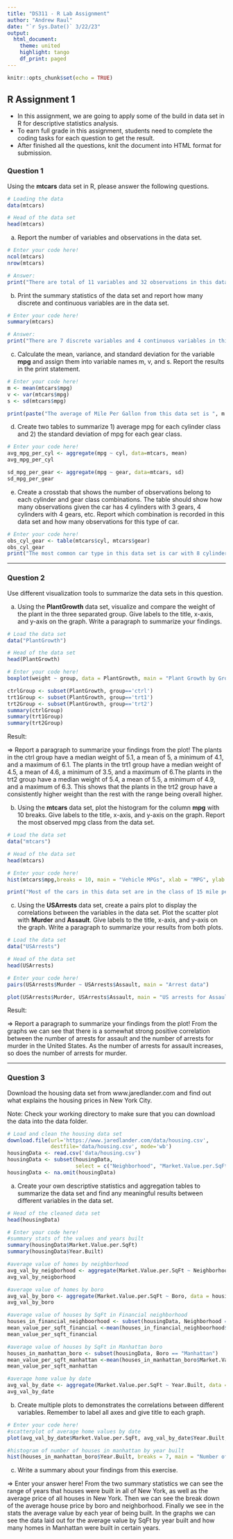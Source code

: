 ```yaml
---
title: "DS311 - R Lab Assignment"
author: "Andrew Raul"
date: "`r Sys.Date()` 3/22/23"
output: 
  html_document:
    theme: united
    highlight: tango
    df_print: paged
---
```


```r
knitr::opts_chunk$set(echo = TRUE)
```

## R Assignment 1

* In this assignment, we are going to apply some of the build in data set in R for descriptive statistics analysis.
* To earn full grade in this assignment, students need to complete the coding tasks for each question to get the result.
* After finished all the questions, knit the document into HTML format for submission.

### Question 1

Using the **mtcars** data set in R, please answer the following questions.

```r
# Loading the data
data(mtcars)

# Head of the data set
head(mtcars)
```

a. Report the number of variables and observations in the data set.

```r
# Enter your code here!
ncol(mtcars)
nrow(mtcars)

# Answer:
print("There are total of 11 variables and 32 observations in this data set.")
```



b. Print the summary statistics of the data set and report how many discrete and continuous variables are in the data set.

```r
# Enter your code here!
summary(mtcars)

# Answer:
print("There are 7 discrete variables and 4 continuous variables in this data set.")
```



c. Calculate the mean, variance, and standard deviation for the variable **mpg** and assign them into variable names m, v, and s. Report the results in the print statement.

```r
# Enter your code here!
m <- mean(mtcars$mpg)
v <- var(mtcars$mpg)
s <- sd(mtcars$mpg)

print(paste("The average of Mile Per Gallon from this data set is ", m , " with variance ", v , " and standard deviation", s , "."))
```



d. Create two tables to summarize 1) average mpg for each cylinder class and 2) the standard deviation of mpg for each gear class.

```r
# Enter your code here!
avg_mpg_per_cyl <- aggregate(mpg ~ cyl, data=mtcars, mean)
avg_mpg_per_cyl

sd_mpg_per_gear <- aggregate(mpg ~ gear, data=mtcars, sd)
sd_mpg_per_gear

```



e. Create a crosstab that shows the number of observations belong to each cylinder and gear class combinations. The table should show how many observations given the car has 4 cylinders with 3 gears, 4 cylinders with 4 gears, etc. Report which combination is recorded in this data set and how many observations for this type of car.

```r
# Enter your code here!
obs_cyl_gear <- table(mtcars$cyl, mtcars$gear)
obs_cyl_gear
print("The most common car type in this data set is car with 8 cylinders and 3 gears. There are total of 12 cars belong to this specification in the data set.")
```


*** 

### Question 2

Use different visualization tools to summarize the data sets in this question.

a. Using the **PlantGrowth** data set, visualize and compare the weight of the plant in the three separated group. Give labels to the title, x-axis, and y-axis on the graph. Write a paragraph to summarize your findings.

```r
# Load the data set
data("PlantGrowth")

# Head of the data set
head(PlantGrowth)

# Enter your code here!
boxplot(weight ~ group, data = PlantGrowth, main = "Plant Growth by Group", xlab = "Group", ylab = "Weight")

ctrlGroup <- subset(PlantGrowth, group=='ctrl')
trt1Group <- subset(PlantGrowth, group=='trt1')
trt2Group <- subset(PlantGrowth, group=='trt2')
summary(ctrlGroup)
summary(trt1Group)
summary(trt2Group)


```

Result:

=> Report a paragraph to summarize your findings from the plot!
The plants in the ctrl group have a median weight of 5.1, a mean of 5, a minimum of 4.1, and a maximum of 6.1. The plants in the trt1 group have a median weight of 4.5, a mean of 4.6, a minimum of 3.5, and a maximum of 6.The plants in the trt2 group have a median weight of 5.4, a mean of 5.5, a minimum of 4.9, and a maximum of 6.3. This shows that the plants in the trt2 group have a consistently higher weight than the rest with the range being overall higher.


b. Using the **mtcars** data set, plot the histogram for the column **mpg** with 10 breaks. Give labels to the title, x-axis, and y-axis on the graph. Report the most observed mpg class from the data set.

```r
# Load the data set
data("mtcars")

# Head of the data set
head(mtcars)

# Enter your code here!
hist(mtcars$mpg,breaks = 10, main = "Vehicle MPGs", xlab = "MPG", ylab = "Num Cars")

print("Most of the cars in this data set are in the class of 15 mile per gallon.")
```



c. Using the **USArrests** data set, create a pairs plot to display the correlations between the variables in the data set. Plot the scatter plot with **Murder** and **Assault**. Give labels to the title, x-axis, and y-axis on the graph. Write a paragraph to summarize your results from both plots.

```r
# Load the data set
data("USArrests")

# Head of the data set
head(USArrests)

# Enter your code here!
pairs(USArrests$Murder ~ USArrests$Assault, main = "Arrest data")

plot(USArrests$Murder, USArrests$Assault, main = "US arrests for Assault vs Murder", xlab = "Murder", ylab = "Assault")

```

Result:

=> Report a paragraph to summarize your findings from the plot!
From the graphs we can see that there is a somewhat strong positive correlation between the number of arrests for assault and the number of arrests for murder in the United States. As the number of arrests for assault increases, so does the number of arrests for murder.


***

### Question 3

Download the housing data set from www.jaredlander.com and find out what explains the housing prices in New York City.

Note: Check your working directory to make sure that you can download the data into the data folder. 

```r
# Load and clean the housing data set 
download.file(url='https://www.jaredlander.com/data/housing.csv',
              destfile='data/housing.csv', mode='wb')
housingData <- read.csv('data/housing.csv')
housingData <- subset(housingData, 
                      select = c("Neighborhood", "Market.Value.per.SqFt", "Boro", "Year.Built"))
housingData <- na.omit(housingData)                   
```

a. Create your own descriptive statistics and aggregation tables to summarize the data set and find any meaningful results between different variables in the data set.

```r
# Head of the cleaned data set
head(housingData)

# Enter your code here!
#summary stats of the values and years built
summary(housingData$Market.Value.per.SqFt)
summary(housingData$Year.Built)

#average value of homes by neighborhood
avg_val_by_neigborhood <- aggregate(Market.Value.per.SqFt ~ Neighborhood, data = housingData, mean)
avg_val_by_neigborhood

#average value of homes by boro
avg_val_by_boro <- aggregate(Market.Value.per.SqFt ~ Boro, data = housingData, mean)
avg_val_by_boro

#average value of houses by SqFt in Financial neighborhood
houses_in_financial_neighboorhood <- subset(housingData, Neighborhood == "FINANCIAL")
mean_value_per_sqft_financial <-mean(houses_in_financial_neighboorhood$Market.Value.per.SqFt)
mean_value_per_sqft_financial

#average value of houses by SqFt in Manhattan boro
houses_in_manhattan_boro <- subset(housingData, Boro == "Manhattan")
mean_value_per_sqft_manhattan <-mean(houses_in_manhattan_boro$Market.Value.per.SqFt)
mean_value_per_sqft_manhattan

#average home value by date
avg_val_by_date <- aggregate(Market.Value.per.SqFt ~ Year.Built, data = housingData, mean)
avg_val_by_date

```

b. Create multiple plots to demonstrates the correlations between different variables. Remember to label all axes and give title to each graph.

```r
# Enter your code here!
#scatterplot of average home values by date
plot(avg_val_by_date$Market.Value.per.SqFt, avg_val_by_date$Year.Built, main = "Average Value of SqFt by Year Built", xlab = "Market Value per SqFt", ylab = "Year Built")

#histogram of number of houses in manhattan by year built
hist(houses_in_manhattan_boro$Year.Built, breaks = 7, main = "Number of houses by year built in Manhattan", xlab = "Year Built", ylab = "Number of Houses")

```

c. Write a summary about your findings from this exercise.

=> Enter your answer here!
From the two summary statistics we can see the range of years that houses were built in all of New York, as well as the average price of all houses in New York. Then we can see the break down of the average house price by boro and neighborhood. Finally we see in the stats the average value by each year of being built. In the graphs we can see the data laid out for the average value by SqFt by year built and how many homes in Manhattan were built in certain years.

